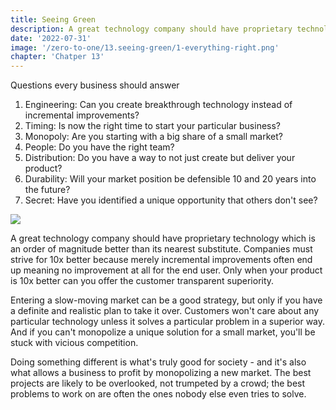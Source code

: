 ```yaml
---
title: Seeing Green 
description: A great technology company should have proprietary technology which is an order of magnitude better than its nearest substitute. Companies must strive for 10x better because merely incremental improvements often end up meaning no improvement at all for the end user. Only when your product is 10x better can you offer the customer transparent superiority. 
date: '2022-07-31'
image: '/zero-to-one/13.seeing-green/1-everything-right.png'
chapter: 'Chatper 13'
---
```


Questions every business should answer
1. Engineering: Can you create breakthrough technology instead of incremental improvements?
2. Timing: Is now the right time to start your particular business?
3. Monopoly: Are you starting with a big share of a small market?
4. People: Do you have the right team?
5. Distribution: Do you have a way to not just create but deliver your product?
6. Durability: Will your market position be defensible 10 and 20 years into the future?
7. Secret: Have you identified a unique opportunity that others don't see? 

<div className="flex flex-col items-center mt-8 mb-8 md:mt-12 md:mb-12">
  <Image src="/zero-to-one/13.seeing-green/1-everything-right.png" width={600} height={337.5}/>
</div>

A great technology company should have proprietary technology which is an order of magnitude better than its nearest substitute. Companies must strive for 10x better because merely incremental improvements often end up meaning no improvement at all for the end user. Only when your product is 10x better can you offer the customer transparent superiority.

Entering a slow-moving market can be a good strategy, but only if you have a definite and realistic plan to take it over. Customers won't care about any particular technology unless it solves a particular problem in a superior way. And if you can't monopolize a unique solution for a small market, you'll be stuck with vicious competition. 

Doing something different is what's truly good for society - and it's also what allows a business to profit by monopolizing a new market. The best projects are likely to be overlooked, not trumpeted by a crowd; the best problems to work on are often the ones nobody else even tries to solve. 
